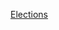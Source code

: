 {{portal|亞洲}}
{{Year by category
| m = 2
| c = 0
| d = 1
| y = 7
| cat = 亞洲選舉
| in = 
| parent = 各年亞洲選舉
| subcat = 2017年選舉
| sortkey = 亞洲
}}
{{Commons category|Elections in 2017}}

[[Category:2017年亞洲|Elections]]